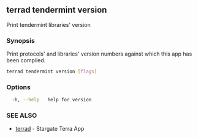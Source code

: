 ## terrad tendermint version

Print tendermint libraries' version

### Synopsis

Print protocols' and libraries' version numbers
against which this app has been compiled.


```sh Terrad
terrad tendermint version [flags]
```

### Options

```sh Terrad
  -h, --help   help for version
```

### SEE ALSO

* [terrad](terrad.md)	 - Stargate Terra App


